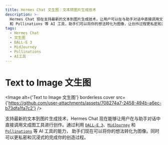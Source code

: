 ```yaml
---
title: Hermes Chat 文生图：文本转图片生成技术
description: >-
  Hermes Chat 现在支持最新的文本到图片生成技术，让用户可以在与助手对话中直接调用文生图工具进行创作。利用 DALL-E 3、MidJourney
  和 Pollinations 等 AI 工具，助手们可以将你的想法转化为图像，让创作过程更私密和沉浸式。
tags:
  - Hermes Chat
  - 文生图
  - DALL-E 3
  - MidJourney
  - Pollinations
  - AI工具
---
```


# Text to Image 文生图

<Image alt={'Text to Image 文生图'} borderless cover src={'https://github.com/user-attachments/assets/708274a7-2458-494b-a6ec-b73dfa1fa7c2'} />

支持最新的文本到图片生成技术，Hermes Chat 现在能够让用户在与助手对话中直接调用文成图工具进行创作。通过利用 [`DALL-E 3`](https://openai.com/dall-e-3)、[`MidJourney`](https://www.midjourney.com/) 和 [`Pollinations`](https://pollinations.ai/) 等 AI 工具的能力， 助手们现在可以将你的想法转化为图像。同时可以更私密和沉浸式的完成你的创造过程。
